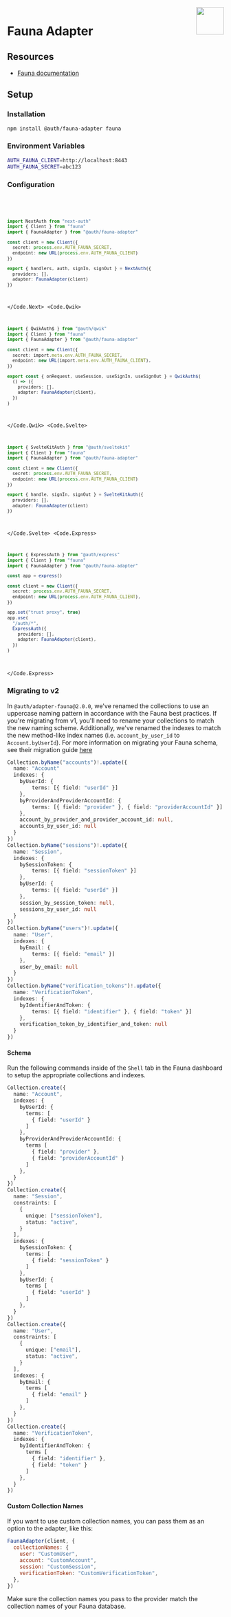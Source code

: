 
<img align="right" src="/img/adapters/fauna.svg" height="64" width="64" />

# Fauna Adapter

## Resources

- [Fauna documentation](https://docs.fauna.com/fauna/current/)

## Setup

### Installation

```bash npm2yarn
npm install @auth/fauna-adapter fauna
```

### Environment Variables

```sh
AUTH_FAUNA_CLIENT=http://localhost:8443
AUTH_FAUNA_SECRET=abc123
```

### Configuration

<Code>
<Code.Next>

```ts filename="./auth.ts"
import NextAuth from "next-auth"
import { Client } from "fauna"
import { FaunaAdapter } from "@auth/fauna-adapter"

const client = new Client({
  secret: process.env.AUTH_FAUNA_SECRET,
  endpoint: new URL(process.env.AUTH_FAUNA_CLIENT)
})

export { handlers, auth, signIn, signOut } = NextAuth({
  providers: [],
  adapter: FaunaAdapter(client)
})
```

</Code.Next>
<Code.Qwik>

```ts filename="/src/routes/plugin@auth.ts"
import { QwikAuth$ } from "@auth/qwik"
import { Client } from "fauna"
import { FaunaAdapter } from "@auth/fauna-adapter"

const client = new Client({
  secret: import.meta.env.AUTH_FAUNA_SECRET,
  endpoint: new URL(import.meta.env.AUTH_FAUNA_CLIENT),
})

export const { onRequest, useSession, useSignIn, useSignOut } = QwikAuth$(
  () => ({
    providers: [],
    adapter: FaunaAdapter(client),
  })
)
```

</Code.Qwik>
<Code.Svelte>

```ts filename="./src/auth.ts"
import { SvelteKitAuth } from "@auth/sveltekit"
import { Client } from "fauna"
import { FaunaAdapter } from "@auth/fauna-adapter"

const client = new Client({
  secret: process.env.AUTH_FAUNA_SECRET,
  endpoint: new URL(process.env.AUTH_FAUNA_CLIENT)
})

export { handle, signIn, signOut } = SvelteKitAuth({
  providers: [],
  adapter: FaunaAdapter(client)
})
```

</Code.Svelte>
<Code.Express>

```ts filename="./src/routes/auth.route.ts"
import { ExpressAuth } from "@auth/express"
import { Client } from "fauna"
import { FaunaAdapter } from "@auth/fauna-adapter"

const app = express()

const client = new Client({
  secret: process.env.AUTH_FAUNA_SECRET,
  endpoint: new URL(process.env.AUTH_FAUNA_CLIENT),
})

app.set("trust proxy", true)
app.use(
  "/auth/*",
  ExpressAuth({
    providers: [],
    adapter: FaunaAdapter(client),
  })
)
```

</Code.Express>
</Code>

### Migrating to v2

In `@auth/adapter-fauna@2.0.0`, we've renamed the collections to use an uppercase naming pattern in accordance with the Fauna best practices. If you're migrating from v1, you'll need to rename your collections to match the new naming scheme. Additionally, we've renamed the indexes to match the new method-like index names (i.e. `account_by_user_id` to `Account.byUserId`). For more information on migrating your Fauna schema, see their migration guide [here](https://docs.fauna.com/fauna/current/migration)

<Accordions>
  <Accordion title="Migration Example">

```ts filename="authjs-adapter-fauna-v2-migration.fql"
Collection.byName("accounts")!.update({
  name: "Account"
  indexes: {
    byUserId: {
        terms: [{ field: "userId" }]
    },
    byProviderAndProviderAccountId: {
        terms: [{ field: "provider" }, { field: "providerAccountId" }]
    },
    account_by_provider_and_provider_account_id: null,
    accounts_by_user_id: null
  }
})
Collection.byName("sessions")!.update({
  name: "Session",
  indexes: {
    bySessionToken: {
        terms: [{ field: "sessionToken" }]
    },
    byUserId: {
        terms: [{ field: "userId" }]
    },
    session_by_session_token: null,
    sessions_by_user_id: null
  }
})
Collection.byName("users")!.update({
  name: "User",
  indexes: {
    byEmail: {
        terms: [{ field: "email" }]
    },
    user_by_email: null
  }
})
Collection.byName("verification_tokens")!.update({
  name: "VerificationToken",
  indexes: {
    byIdentifierAndToken: {
        terms: [{ field: "identifier" }, { field: "token" }]
    },
    verification_token_by_identifier_and_token: null
  }
})
```

  </Accordion>
</Accordions>

#### Schema

Run the following commands inside of the `Shell` tab in the Fauna dashboard to setup the appropriate collections and indexes.

```ts filename="authjs-fauna-adapter-schema.fql"
Collection.create({
  name: "Account",
  indexes: {
    byUserId: {
      terms: [
        { field: "userId" }
      ]
    },
    byProviderAndProviderAccountId: {
      terms [
        { field: "provider" },
        { field: "providerAccountId" }
      ]
    },
  }
})
Collection.create({
  name: "Session",
  constraints: [
    {
      unique: ["sessionToken"],
      status: "active",
    }
  ],
  indexes: {
    bySessionToken: {
      terms: [
        { field: "sessionToken" }
      ]
    },
    byUserId: {
      terms [
        { field: "userId" }
      ]
    },
  }
})
Collection.create({
  name: "User",
  constraints: [
    {
      unique: ["email"],
      status: "active",
    }
  ],
  indexes: {
    byEmail: {
      terms [
        { field: "email" }
      ]
    },
  }
})
Collection.create({
  name: "VerificationToken",
  indexes: {
    byIdentifierAndToken: {
      terms [
        { field: "identifier" },
        { field: "token" }
      ]
    },
  }
})
```

#### Custom Collection Names

If you want to use custom collection names, you can pass them as an option to the adapter, like this:

```js
FaunaAdapter(client, {
  collectionNames: {
    user: "CustomUser",
    account: "CustomAccount",
    session: "CustomSession",
    verificationToken: "CustomVerificationToken",
  },
})
```

Make sure the collection names you pass to the provider match the collection names of your Fauna database.
